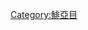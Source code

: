 {{Catnav|頁面分類|自然科学|……|动物|……|鱼类|……|鯡亞目}}
{{Catnav|頁面分類|...|輻鰭魚綱|鲱形目|鯡亞目}}
{{Catmore}}
{{Commonscat|Engraulidae}}

[[Category:鯡亞目|Category:鯡亞目]]